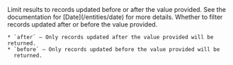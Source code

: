
<Parameter name="updatedAt[X]" type="date" required={false}>
  Limit results to records updated before or after the value provided. See the
  documentation for [Date](/entities/date) for more details.

  <Parameter name="X" in="path" type="'after' | 'before'" required={true}>
    Whether to filter records updated after or before the value provided.

    * `after` — Only records updated after the value provided will be returned.
    * `before` — Only records updated before the value provided will be
      returned.

  </Parameter>

</Parameter>
